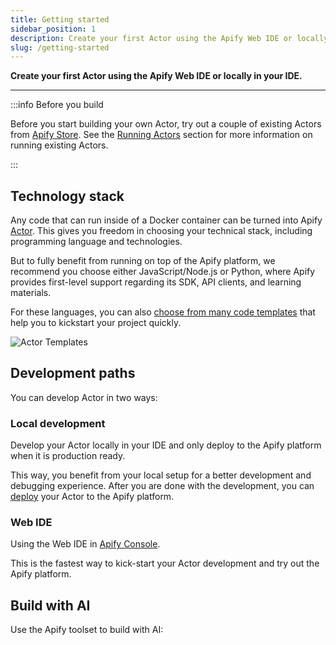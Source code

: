 ```yaml
---
title: Getting started
sidebar_position: 1
description: Create your first Actor using the Apify Web IDE or locally in your IDE.
slug: /getting-started
---
```



**Create your first Actor using the Apify Web IDE or locally in your IDE.**

---

:::info Before you build

Before you start building your own Actor, try out a couple of existing Actors from [Apify Store](https://apify.com/store). See the [Running Actors](/platform/using-actors) section for more information on running existing Actors.

:::

## Technology stack

Any code that can run inside of a Docker container can be turned into Apify [Actor](/platform/using-actors). This gives you freedom in choosing your technical stack, including programming language and technologies.

But to fully benefit from running on top of the Apify platform, we recommend you choose either JavaScript/Node.js or Python, where Apify provides first-level support regarding its SDK, API clients, and learning materials.

For these languages, you can also [choose from many code templates](https://apify.com/templates) that help you to kickstart your project quickly.

![Actor Templates](./images/templates.png)

## Development paths

You can develop Actor in two ways:

### Local development

Develop your Actor locally in your IDE and only deploy to the Apify platform when it is production ready.

This way, you benefit from your local setup for a better development and debugging experience. After you are done with the development, you can [deploy](/platform/building-actors) your Actor to the Apify platform.

<CardGrid>
    <Card
        title="Start Locally in Your IDE"
        to="/platform/getting-started/locally"
    />
</CardGrid>

### Web IDE

Using the Web IDE in [Apify Console](https://console.apify.com).

This is the fastest way to kick-start your Actor development and try out the Apify platform.

<CardGrid>
    <Card
        title="Start in Apify Web IDE"
        to="/platform/getting-started/web-ide"
    />
</CardGrid>

## Build with AI

Use the Apify toolset to build with AI:

<CardGrid>
    <Card
        title="Build with AI"
        to="/platform/getting-started/build-with-ai"
    />
</CardGrid>

